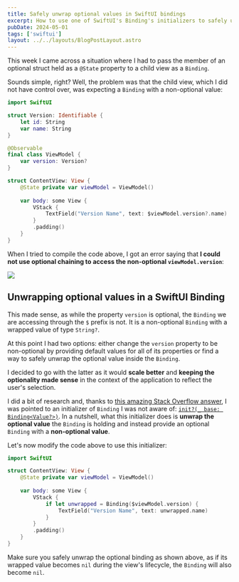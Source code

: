 ```yaml
---
title: Safely unwrap optional values in SwiftUI bindings
excerpt: How to use one of SwiftUI's Binding's initializers to safely unwrap its optional value.
pubDate: 2024-05-01
tags: ['swiftui']
layout: ../../layouts/BlogPostLayout.astro
---
```


This week I came across a situation where I had to pass the member of an optional struct held as a `@State` property to a child view as a `Binding`. 

Sounds simple, right? Well, the problem was that the child view, which I did not have control over, was expecting a `Binding` with a non-optional value:

```swift:ContenView.swift
import SwiftUI

struct Version: Identifiable {
    let id: String
    var name: String
}

@Observable
final class ViewModel {
    var version: Version?
}

struct ContentView: View {
    @State private var viewModel = ViewModel()
    
    var body: some View {
        VStack {
            TextField("Version Name", text: $viewModel.version?.name)
        }
        .padding()
    }
}
```

When I tried to compile the code above, I got an error saying that **I could not use optional chaining to access the  non-optional `viewModel.version`**:

![](/assets/posts/safely-unwrap-optional-value-in-swiftui-binding/error.webp)

## Unwrapping optional values in a SwiftUI Binding

This made sense, as while the property `version` is optional, the `Binding` we are accessing through the `$` prefix is not. It is a non-optional `Binding` with a wrapped value of type `String?`.

At this point I had two options: either change the `version` property to be non-optional by providing default values for all of its properties or find a way to safely unwrap the optional value inside the `Binding`. 

I decided to go with the latter as it would **scale better** and **keeping the optionality made sense** in the context of the application to reflect the user's selection.

I did a bit of research and, thanks to [this amazing Stack Overflow answer](https://stackoverflow.com/a/58297743), I was pointed to an initializer of `Binding` I was not aware of: [`init?(_ base: Binding<Value?>)`](https://developer.apple.com/documentation/swiftui/binding/init(_:)-5z9t9). In a nutshell, what this initializer does is **unwrap the optional value** the `Binding` is holding and instead provide an optional `Binding` with a **non-optional value**.

Let's now modify the code above to use this initializer:

```swift:ContentView.swift
import SwiftUI

struct ContentView: View {
    @State private var viewModel = ViewModel()
    
    var body: some View {
        VStack {
            if let unwrapped = Binding($viewModel.version) {
                TextField("Version Name", text: unwrapped.name)
            }
        }
        .padding()
    }
}
```

Make sure you safely unwrap the optional binding as shown above, as if its wrapped value becomes `nil` during the view's lifecycle, the `Binding` will also become `nil`.
